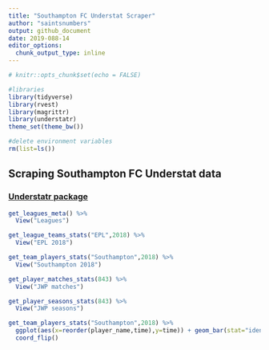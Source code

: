 ```yaml
---
title: "Southampton FC Understat Scraper"
author: "saintsnumbers"
output: github_document
date: 2019-088-14
editor_options: 
  chunk_output_type: inline
---
```

  
```r
# knitr::opts_chunk$set(echo = FALSE)

#libraries
library(tidyverse)
library(rvest)
library(magrittr)
library(understatr)
theme_set(theme_bw())

#delete environment variables
rm(list=ls())
```

## Scraping Southampton FC Understat data

### [Understatr package](https://github.com/ewenme/understatr)

```r
get_leagues_meta() %>%
  View("Leagues")

get_league_teams_stats("EPL",2018) %>%
  View("EPL 2018")

get_team_players_stats("Southampton",2018) %>%
  View("Southampton 2018")

get_player_matches_stats(843) %>%
  View("JWP matches")

get_player_seasons_stats(843) %>%
  View("JWP seasons")

get_team_players_stats("Southampton",2018) %>%
  ggplot(aes(x=reorder(player_name,time),y=time)) + geom_bar(stat="identity") +
  coord_flip()
```